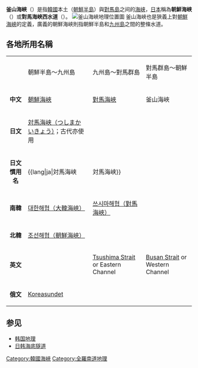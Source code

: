'''釜山海峽'''（{{kor|諺=부산해협|漢=釜山海峽|羅=Busan haehyeop|f=y}}）是指[[韓國|韓國]]本土（[[朝鮮半島|朝鮮半島]]）與[[對馬島|對馬島]]之间的[[海峡|海峡]]，[[日本|日本]]稱為'''朝鮮海峡'''（{{lang|ja|朝鮮海峡}}）或'''對馬海峡西水道'''（{{lang|ja|対馬海峡西水道}}）。
[[File:Korea_Strait.png|釜山海峽地理位置圖]]
釜山海峽也是狹義上對[[朝鮮海峽|朝鮮海峽]]的定義，廣義的朝鮮海峽則指朝鮮半島和[[九州島|九州島]]之間的整條水道。

==各地所用名稱==
{| class="wikitable"
|-align=center
|
!朝鮮半島～九州島!!九州島～對馬群島!!對馬群島～朝鮮半島
|-
|align="center" bgcolor=#cccccc|'''中文'''||[[朝鮮海峽|朝鮮海峽]]||[[對馬海峽|對馬海峽]]||釜山海峽
|-
|align="center" bgcolor=#cccccc|'''日文'''||[[對馬海峽|対馬海峡（つしまかいきょう）]]；古代亦使用{{lang|ja|高麗海峡}}||{{lang|ja|対馬海峡東水道}}||{{lang|ja|対馬海峡西水道}}
|-
|align="center" bgcolor=#cccccc|'''日文慣用名'''||{{lang|ja|対馬海峡||対馬海峡}}||{{lang|ja|対馬海峡}}||朝鮮海峡（ちょうせんかいきょう）
|-
|align="center" bgcolor=#cccccc|'''南韓'''||[[朝鲜海峡|대한해협（大韓海峽）]]||[[對馬海峽|쓰시마해협（對馬海峽）]]||{{lang|ko|부산해협（釜山海峽）}}
|-
|align="center" bgcolor=#cccccc|'''北韓'''||[[朝鲜海峡|조선해협（朝鮮海峽）]]||{{lang|ko|쓰시마해협（對馬海峽）}}||{{lang|ko|부산해협（釜山海峽）}}
|-
|align="center" bgcolor=#cccccc|'''英文'''||{{link-en|Korea Strait|Korea Strait}}||[[對馬海峽|Tsushima Strait]] or Eastern Channel||[[朝鲜海峡|Busan Strait]] or Western Channel
|-
|align="center" bgcolor=#cccccc|'''俄文'''||[[朝鲜海峡|Koreasundet]]||||
|}

==参见==
*[[韩国地理|韩国地理]] 
*[[日韩海底隧道|日韩海底隧道]]

[[Category:韓國海峽|Category:韓國海峽]]
[[Category:全羅南道地理|Category:全羅南道地理]]